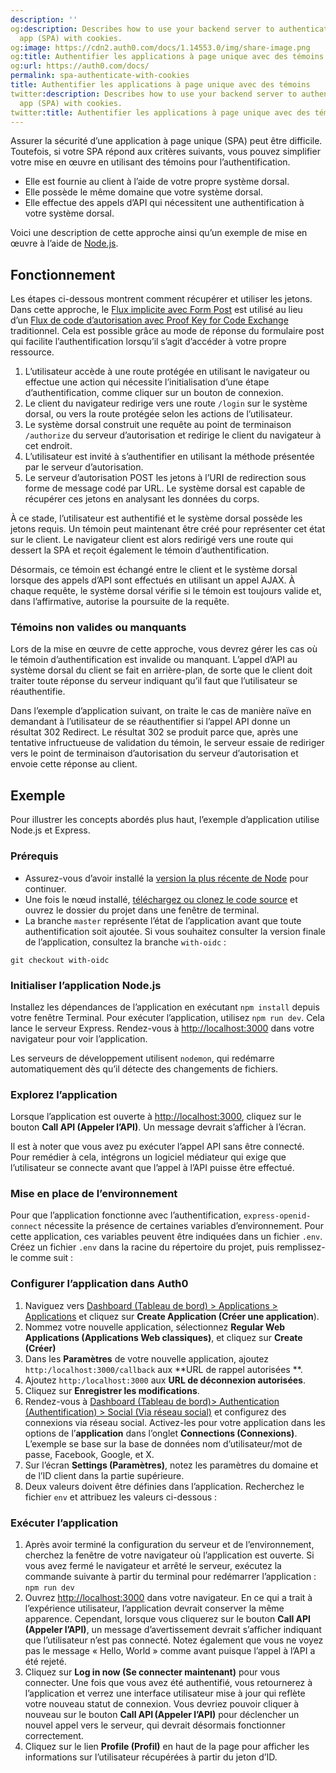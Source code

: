 ```yaml
---
description: ''
og:description: Describes how to use your backend server to authenticate a single-page
  app (SPA) with cookies.
og:image: https://cdn2.auth0.com/docs/1.14553.0/img/share-image.png
og:title: Authentifier les applications à page unique avec des témoins
og:url: https://auth0.com/docs/
permalink: spa-authenticate-with-cookies
title: Authentifier les applications à page unique avec des témoins
twitter:description: Describes how to use your backend server to authenticate a single-page
  app (SPA) with cookies.
twitter:title: Authentifier les applications à page unique avec des témoins
---
```


Assurer la sécurité d’une application à page unique (SPA) peut être difficile. Toutefois, si votre SPA répond aux critères suivants, vous pouvez simplifier votre mise en œuvre en utilisant des témoins pour l’authentification.

* Elle est fournie au client à l’aide de votre propre système dorsal.
* Elle possède le même domaine que votre système dorsal.
* Elle effectue des appels d’API qui nécessitent une authentification à votre système dorsal.

Voici une description de cette approche ainsi qu’un exemple de mise en œuvre à l’aide de [Node.js](https://nodejs.org/en/).

## Fonctionnement

Les étapes ci-dessous montrent comment récupérer et utiliser les jetons. Dans cette approche, le [Flux implicite avec Form Post](/login/flows/implicit-flow-with-form-post) est utilisé au lieu d’un [Flux de code d’autorisation avec Proof Key for Code Exchange](/login/flows/authorization-code-flow-with-proof-key-for-code-exchange-pkce) traditionnel. Cela est possible grâce au mode de réponse du formulaire post qui facilite l’authentification lorsqu’il s’agit d’accéder à votre propre ressource.



1. L’utilisateur accède à une route protégée en utilisant le navigateur ou effectue une action qui nécessite l’initialisation d’une étape d’authentification, comme cliquer sur un bouton de connexion.
2. Le client du navigateur redirige vers une route `/login` sur le système dorsal, ou vers la route protégée selon les actions de l’utilisateur.
3. Le système dorsal construit une requête au point de terminaison `/authorize` du serveur d’autorisation et redirige le client du navigateur à cet endroit.
4. L’utilisateur est invité à s’authentifier en utilisant la méthode présentée par le serveur d’autorisation.
5. Le serveur d’autorisation POST les jetons à l’URI de redirection sous forme de message codé par URL. Le système dorsal est capable de récupérer ces jetons en analysant les données du corps.

À ce stade, l’utilisateur est authentifié et le système dorsal possède les jetons requis. Un témoin peut maintenant être créé pour représenter cet état sur le client. Le navigateur client est alors redirigé vers une route qui dessert la SPA et reçoit également le témoin d’authentification.

Désormais, ce témoin est échangé entre le client et le système dorsal lorsque des appels d’API sont effectués en utilisant un appel AJAX. À chaque requête, le système dorsal vérifie si le témoin est toujours valide et, dans l’affirmative, autorise la poursuite de la requête.

### Témoins non valides ou manquants

Lors de la mise en œuvre de cette approche, vous devrez gérer les cas où le témoin d’authentification est invalide ou manquant. L’appel d’API au système dorsal du client se fait en arrière-plan, de sorte que le client doit traiter toute réponse du serveur indiquant qu’il faut que l’utilisateur se réauthentifie.

Dans l’exemple d’application suivant, on traite le cas de manière naïve en demandant à l’utilisateur de se réauthentifier si l’appel API donne un résultat 302 Redirect. Le résultat 302 se produit parce que, après une tentative infructueuse de validation du témoin, le serveur essaie de rediriger vers le point de terminaison d’autorisation du serveur d’autorisation et envoie cette réponse au client.

## Exemple

Pour illustrer les concepts abordés plus haut, l’exemple d’application utilise Node.js et Express.

### Prérequis

* Assurez-vous d’avoir installé la [version la plus récente de Node](https://nodejs.org/en/download/) pour continuer.
* Une fois le nœud installé, [téléchargez ou clonez le code source](https://github.com/auth0-blog/spa-cookie-demo/) et ouvrez le dossier du projet dans une fenêtre de terminal.
* La branche `master` représente l’état de l’application avant que toute authentification soit ajoutée. Si vous souhaitez consulter la version finale de l’application, consultez la branche `with-oidc` :

`git checkout with-oidc`

### Initialiser l’application Node.js

Installez les dépendances de l’application en exécutant `npm install` depuis votre fenêtre Terminal. Pour exécuter l’application, utilisez `npm run dev`. Cela lance le serveur Express. Rendez-vous à [http://localhost:3000](http://localhost:3000/) dans votre navigateur pour voir l’application.

Les serveurs de développement utilisent `nodemon`, qui redémarre automatiquement dès qu’il détecte des changements de fichiers.

### Explorez l’application

Lorsque l’application est ouverte à [http://localhost:3000](http://localhost:3000/), cliquez sur le bouton **Call API (Appeler l’API)**. Un message devrait s’afficher à l’écran.

Il est à noter que vous avez pu exécuter l’appel API sans être connecté. Pour remédier à cela, intégrons un logiciel médiateur qui exige que l’utilisateur se connecte avant que l’appel à l’API puisse être effectué.

### Mise en place de l’environnement

Pour que l’application fonctionne avec l’authentification, `express-openid-connect` nécessite la présence de certaines variables d’environnement. Pour cette application, ces variables peuvent être indiquées dans un fichier `.env`. Créez un fichier `.env` dans la racine du répertoire du projet, puis remplissez-le comme suit :



### Configurer l’application dans Auth0

1. Naviguez vers [Dashboard (Tableau de bord) > Applications > Applications](%24%7Bmanage_url%7D/#/applications) et cliquez sur **Create Application (Créer une application**).
2. Nommez votre nouvelle application, sélectionnez **Regular Web Applications (Applications Web classiques)**, et cliquez sur **Create (Créer)**
3. Dans les **Paramètres** de votre nouvelle application, ajoutez `http:/localhost:3000/callback` aux **URL de rappel autorisées
**.
4. Ajoutez `http:/localhost:3000` aux **URL de déconnexion autorisées**.
5. Cliquez sur **Enregistrer les modifications**.
6. Rendez-vous à [Dashboard (Tableau de bord)> Authentication (Authentification) > Social (Via réseau social)](%24%7Bmanage_url%7D/#/connections/social) et configurez des connexions via réseau social. Activez-les pour votre application dans les options de l’**application** dans l’onglet **Connections (Connexions)**. L’exemple se base sur la base de données nom d’utilisateur/mot de passe, Facebook, Google, et X.
7. Sur l’écran **Settings (Paramètres)**, notez les paramètres du domaine et de l’ID client dans la partie supérieure.
8. Deux valeurs doivent être définies dans l’application. Recherchez le fichier `env` et attribuez les valeurs ci-dessous :

### Exécuter l’application

1. Après avoir terminé la configuration du serveur et de l’environnement, cherchez la fenêtre de votre navigateur où l’application est ouverte. Si vous avez fermé le navigateur et arrêté le serveur, exécutez la commande suivante à partir du terminal pour redémarrer l’application :
`npm run dev`
2. Ouvrez [http://localhost:3000](http://localhost:3000) dans votre navigateur. En ce qui a trait à l’expérience utilisateur, l’application devrait conserver la même apparence. Cependant, lorsque vous cliquerez sur le bouton **Call API (Appeler l’API)**, un message d’avertissement devrait s’afficher indiquant que l’utilisateur n’est pas connecté. Notez également que vous ne voyez pas le message « Hello, World » comme avant puisque l’appel à l’API a été rejeté.
3. Cliquez sur **Log in now (Se connecter maintenant)** pour vous connecter. Une fois que vous avez été authentifié, vous retournerez à l’application et verrez une interface utilisateur mise à jour qui reflète votre nouveau statut de connexion. Vous devriez pouvoir cliquer à nouveau sur le bouton **Call API (Appeler l’API)** pour déclencher un nouvel appel vers le serveur, qui devrait désormais fonctionner correctement.
4. Cliquez sur le lien **Profile (Profil)** en haut de la page pour afficher les informations sur l’utilisateur récupérées à partir du jeton d’ID.